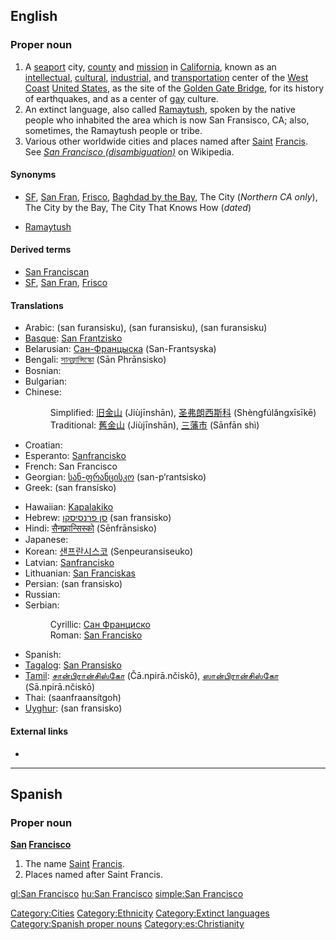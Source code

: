 {{wikipedia|dab=San Francisco (disambiguation)|San Franscisco}}
==English==
{{wikipedia|San Francisco|San Francisco (US city)}}

===Proper noun===
{{en-proper noun|sg=[[San]] [[Francisco]]}}

# A [[seaport]] city, [[county]] and [[mission]] in [[California]], known as an [[intellectual]], [[cultural]], [[industrial]], and [[transportation]] center of the [[West Coast]] [[United States]], as the site of the [[Golden Gate Bridge]], for its history of earthquakes, and as a center of [[gay]] culture.
# An extinct language, also called [[Ramaytush]], spoken by the native people who inhabited the area which is now San Fransisco, CA; also, sometimes, the Ramaytush people or tribe.
# Various other worldwide cities and places named after [[Saint]] [[Francis]]. See ''[[w:San Francisco (disambiguation)|San Francisco (disambiguation)]]'' on Wikipedia.

====Synonyms====
* {{sense|city}} [[SF]], [[San Fran]], [[Frisco]], [[Baghdad by the Bay]], The City (''Northern CA only''), The City by the Bay, The City That Knows How (''dated'')
* {{sense|native people, native language}} [[Ramaytush]]

====Derived terms====
* [[San Franciscan]]
* [[SF]], [[San Fran]], [[Frisco]]

====Translations====
{{trans-top|San Francisco, California city}}
* Arabic: {{Arab|[[سان فرانسسكو]]}} (san furansisku), {{Arab|[[سان فرانسيسكو]]}} (san furansisku), {{Arab|[[سان فرنسسكو]]}} (san furansisku)
* [[Basque]]: [[San Frantzisko]]
* Belarusian: [[Сан-Францыска]] (San-Frantsyska)
* Bengali: [[সানফ্রান্সিস্কো]] (Sān Phrānsisko)
* Bosnian: {{t-|bs|San Francisko|m}}
* Bulgarian: {{t-|bg|Сан Франциско|tr=San Frantsisko|sc=Cyrl}}
* Chinese:
*: Simplified: [[旧金山]] (Jiùjīnshān), [[圣弗朗西斯科]] (Shèngfúlǎngxīsīkē)
*: Traditional: [[舊金山]] (Jiùjīnshān), [[三藩市]] (Sānfān shì)
* Croatian: {{t-|cr|San Francisko|m|xs=Cree}}
* Esperanto: [[Sanfrancisko]]
* French: San Francisco
* Georgian: [[სან-ფრანცისკო]] (san-p‘rantsisko)
* Greek: {{t|el|Σαν Φρανσίσκο|n|sc=Grek}} (san fransísko)
{{trans-mid}}
* Hawaiian: [[Kapalakiko]]
* Hebrew: [[סן פרנסיסקו]] (san fransisko)
* Hindi: [[सैनफ़्रान्सिस्को]] (Sēnfrānsisko)
* Japanese: {{t-|ja|サンフランシスコ|tr=Sanfuranshisuko|sc=Jpan}}
* Korean: [[샌프란시스코]] (Senpeuransiseuko)
* Latvian: [[Sanfrancisko]]
* Lithuanian: [[San Franciskas]]
* Persian: {{fa-Arab|[[سان فرانسیسکو]]}} (san fransisko)
* Russian: {{t-|ru|Сан-Франциско|m|tr=San-Frantsísko|sc=Cyrl}}
* Serbian:
*: Cyrillic: [[Сан Франциско]] {{m}}
*: Roman: [[San Francisko#Serbian|San Francisko]] {{m}}
* Spanish: {{t-|es|San Francisco}}
* [[Tagalog]]: [[San Pransisko]]
* [[Tamil]]: [[சான்பிரான்சிஸ்கோ]] (Čā.npirā.nčiskō), [[ஸான்பிரான்சிஸ்கோ]] (Sā.npirā.nčiskō)
* Thai: {{Thai|[[ซานฟรานซิสโก]]}} (saanfraansítgoh)
* [[Uyghur]]: {{ug-Arab|[[ﺳﺎﻥ ﻓﺮﺍﻧﺴﯩﺴﻜﻮ]]}} (san fransisko)
{{trans-bottom}}

====External links====
*{{ethnologue|lang=San Francisco|code=cst}}

----

==Spanish==

===Proper noun===
{{wikipedia|Saint Francis}}
'''[[san|San]] [[Francisco]]'''

# The name [[Saint]] [[Francis]].
# Places named after Saint Francis.


[[Category:Cities]]
[[Category:Ethnicity]]
[[Category:Extinct languages]]
[[Category:Spanish proper nouns]]
[[Category:es:Christianity]]

[[gl:San Francisco]]
[[hu:San Francisco]]
[[simple:San Francisco]]